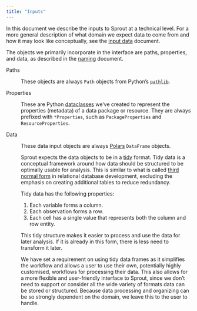 ```yaml
---
title: "Inputs"
---
```


In this
document we describe the inputs to Sprout at a technical level. For a more general description of what domain we expect data to come from and how it may look like conceptually, see the [input
data](/docs/design/architecture/input-data.qmd) document.

The
objects we primarily incorporate in the interface are paths,
properties, and data, as described in the [naming](/docs/design/architecture/naming.qmd) document.

Paths

:   These objects are always `Path` objects from Python's
    [`pathlib`](https://docs.python.org/3/library/pathlib.html).

Properties

:   These are Python
    [dataclasses](https://docs.python.org/3/library/dataclasses.html)
    we've created to represent the properties (metadata) of a data
    package or resource. They are always prefixed with `*Properties`,
    such as `PackageProperties` and `ResourceProperties`.

Data

:   These data input objects are always
    [Polars](https://decisions.seedcase-project.org/why-polars-for-data-cleaning/)
    `DataFrame` objects.

:   Sprout expects the data objects to be in a
    [tidy](https://vita.had.co.nz/papers/tidy-data.html) format. 
    Tidy data is a conceptual framework around how data
    should be structured to be optimally usable for analysis. This is
    similar to what is called [third normal
    form](https://en.wikipedia.org/wiki/Third_normal_form) in relational
    database development, excluding the emphasis on creating additional
    tables to reduce redundancy.

:   Tidy data has the following properties:

    1.  Each variable forms a column.
    2.  Each observation forms a row.
    3.  Each cell has a single value that represents both the column and
        row entity.

    This tidy structure makes it easier to process and use the data for later
    analysis. If it is already in this form, there is less need to
    transform it later.

:   We have set a requirement on using tidy data frames as it simplifies
    the workflow and allows a user to use their own, potentially highly
    customised, workflows for processing their data. This also allows for a more flexible and user-friendly
    interface to Sprout, since we don't need to support or consider all
    the wide variety of formats data can be stored or structured.
    Because data processing and organizing can be so strongly dependent
    on the domain, we leave this to the user to handle.
